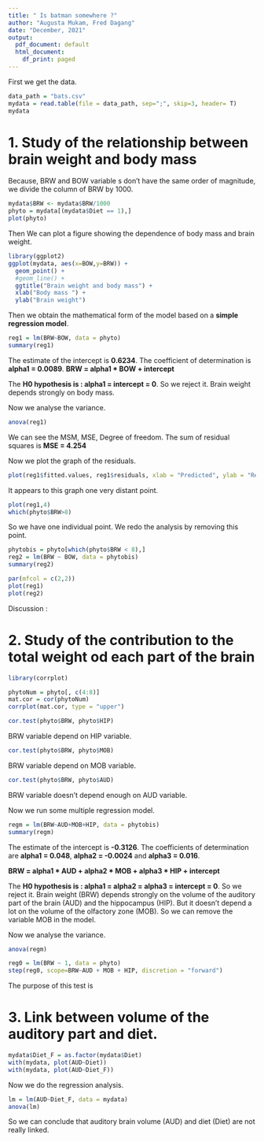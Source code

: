 ```yaml
---
title: " Is batman somewhere ?"
author: "Augusta Mukam, Fred Dagang"
date: "December, 2021"
output:
  pdf_document: default
  html_document:
    df_print: paged
---
```




First we get the data.
```r
data_path = "bats.csv"
mydata = read.table(file = data_path, sep=";", skip=3, header= T)
mydata
```

# 1. Study of the relationship between brain weight and body mass

Because, BRW and BOW variable s don't have the same order of magnitude, we divide the column of BRW by 1000.

```r
mydata$BRW <- mydata$BRW/1000
phyto = mydata[(mydata$Diet == 1),]
plot(phyto)
```
 
 Then We can plot a figure showing the dependence of body mass and brain weight.
```r
library(ggplot2)
ggplot(mydata, aes(x=BOW,y=BRW)) + 
  geom_point() +
  #geom_line() + 
  ggtitle("Brain weight and body mass") +
  xlab("Body mass ") + 
  ylab("Brain weight")
```

Then we obtain the mathematical form of the model based on a **simple regression model**.
```r
reg1 = lm(BRW~BOW, data = phyto)
summary(reg1)
```

The estimate of the intercept is **0.6234**. The coefficient of determination is **alpha1 = 0.0089**.
**BRW = alpha1 * BOW + intercept**

The **H0 hypothesis is : alpha1 = intercept = 0**. So we reject it.
Brain weight depends strongly on body mass.


Now we analyse the variance.
```r
anova(reg1)
```

We can see the MSM, MSE, Degree of freedom.
The sum of residual squares is **MSE = 4.254**

Now we plot the graph of the residuals.
```r
plot(reg1$fitted.values, reg1$residuals, xlab = "Predicted", ylab = "Residuals")
```

It appears to this graph one very distant point.

```r
plot(reg1,4)
which(phyto$BRW>8)
```

So we have one individual point. We redo the analysis by removing this point.
```r
phytobis = phyto[which(phyto$BRW < 8),]
reg2 = lm(BRW ~ BOW, data = phytobis)
summary(reg2)
```

```r
par(mfcol = c(2,2))
plot(reg1)
plot(reg2)
```

Discussion : 

# 2. Study of the contribution to the total weight od each part of the brain

```r
library(corrplot)
```

```r
phytoNum = phyto[, c(4:8)]
mat.cor = cor(phytoNum)
corrplot(mat.cor, type = "upper")
```
```r
cor.test(phyto$BRW, phyto$HIP)
```

BRW variable depend on HIP variable.

```r
cor.test(phyto$BRW, phyto$MOB)
```

BRW variable depend on MOB variable.
```r
cor.test(phyto$BRW, phyto$AUD)
```

BRW variable doesn't depend enough on AUD variable.

Now we run some multiple regression model.
```r
regm = lm(BRW~AUD+MOB+HIP, data = phytobis)
summary(regm)
```

The estimate of the intercept is **-0.3126**. The coefficients of determination are **alpha1 = 0.048**, **alpha2 = -0.0024** and **alpha3 = 0.016**.

**BRW = alpha1 * AUD + alpha2 * MOB + alpha3 * HIP + intercept**

The **H0 hypothesis is : alpha1 = alpha2 = alpha3 = intercept = 0**. So we reject it.
Brain weight (BRW) depends strongly on the volume of the auditory part of the brain (AUD) and the hippocampus (HIP). But it doesn't depend a lot on the volume of the olfactory zone (MOB). So we can remove the variable MOB in the model.


Now we analyse the variance.
```r
anova(regm)
```


```r
reg0 = lm(BRW ~ 1, data = phyto)
step(reg0, scope=BRW~AUD + MOB + HIP, discretion = "forward")

```

The purpose of this test is 


# 3. Link between volume of the auditory part and diet.

```r
mydata$Diet_F = as.factor(mydata$Diet)
with(mydata, plot(AUD~Diet))
with(mydata, plot(AUD~Diet_F))
```

Now we do the regression analysis.
```r
lm = lm(AUD~Diet_F, data = mydata)
anova(lm)
```

So we can conclude that auditory brain volume (AUD) and diet (Diet) are not really linked.